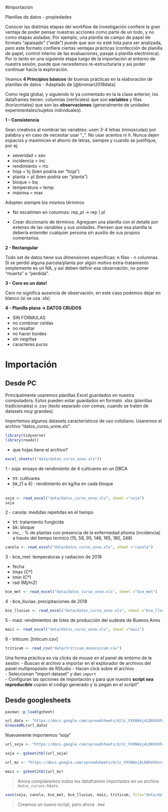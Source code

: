 #Importación

Planillas de datos - propiedades

Conocer las distintas etapas del workflow de investigación confiere la gran ventaja de poder pensar nuestras acciones como parte de un todo, y no como etapas aisladas. Por ejemplo, una planilla de campo de papel de formato "apaisado" ("wide") puede que aún no esté lista para ser analizada, pero este formato confiere ciertas ventajas prácticas (confección de planilla de papel, control interno de las evaluaciones, pasaje a planilla electrónica). Por lo tanto en una siguiente etapa luego de la importación al entorno de nuestra sesión, puede que necesitemos re-estructurarla y asi poder continuar hacia la exploración. 

Veamos **4 Principios básicos** de buenas prácticas en la elaboración de planillas de datos - Adaptado de [@broman2018data]

Como regla global, y siguiendo lo ya comentado en la la clase anterior, los dataframes tienen: columnas (verticales) que son **variables** y filas (horizontales) que son las **observaciones** (generalmente de unidades experimentales/sujetos individuales).

**1 - Consistencia**

Sean creativos al nombrar las variables: usen 3-4 letras (minúsculas) por palabra y en caso de necesitar usar “_”. No usar acentos ni ñ. Nunca dejen espacios y maximicen el ahorro de letras, siempre y cuando se justifique, por ej:

  * severidad = sev
  * incidencia = inc
  * rendimiento = rto 
  * hoja = hj (bien podría ser “hoja”)
  * planta = pl (bien podría ser “planta”)
  * bloque = bq
  * temperatura = temp
  * máxima = max

Adopten siempre los mismos términos

* No escatimen en columnas: rep_pl -> rep | pl

* Crear diccionario de términos: Agreguen una planilla con el detalle por extenso de las variables y sus unidades. Piensen que esa planilla la debería entender cualquier persona sin auxilio de sus propios comentarios. 

**2 - Rectangular**

Todo set de datos tiene sus dimensiones específicas: n filas - n columnas. 
Si se perdió alguna parcela/planta por algún motivo extra-tratamiento simplemente es un NA, y así deben definir esa observación, no poner “muerta” o “perdida”. 

**3 - Cero es un dato!** 

Cero no significa ausencia de observación, en este caso podemos dejar en blanco (si se usa .xls)

**4 - Planilla plana -> DATOS CRUDOS**

* SIN FÓRMULAS 
* no combinar celdas
* no resaltar
* no hacer bordes 
* sin negritas
* caracteres puros

# Importación 

## Desde PC 

Principalmente usaremos planillas Excel guardados en nuestra computadora. Estos pueden estar guardados en formato .xlsx (planillas tradicionales) o .csv (texto separado con comas, cuando se traten de datasets muy grandes). 

Importemos algunos datasets característicos de uso cotidiano. Usaremos el archivo "datos_curso_unne.xls"  

```r
library(tidyverse)
library(readxl)
```

* que hojas tiene el archivo?

```r
excel_sheets(("data/datos_curso_unne.xls"))
```

1 - soja: ensayo de rendimiento de 4 cultivares en un DBCA

+ trt: cultivares 	
+ bk_[1 a 4] : rendimiento en kg/ha en cada bloque	
`
```r
soja <- read_excel("data/datos_curso_unne.xls", sheet ="soja")
soja
```

2 - canola: medidas repetidas en el tiempo

+ trt: tratamiento fungicida 	
+ bk: bloque	
+ inc_ : % de plantas con presencia de la enfermedad phoma (incidencia) a través del tiempo termico (15, 58, 95, 146, 165, 180, 248)

```r
canola <- read_excel("data/datos_curso_unne.xls", sheet ="canola")
```

3 - bce_met: temperaturas y radiacion de 2018

+ fecha	
+ tmax	(Cº)
+ tmin	(Cº)
+ rad (Mj/m2)

```r
bce_met <- read_excel("data/datos_curso_unne.xls", sheet ="bce_met")
```

4 - bce_lluvias: precipitaciones de 2018

```r
bce_lluvias <- read_excel("data/datos_curso_unne.xls", sheet ="bce_lluvias")
```

5 - maiz: rendimientos de lotes de producción del sudeste de Buenos Aires

```r
maiz <- read_excel("data/datos_curso_unne.xls", sheet ="maiz")
```

6 - triticum: [triticum.csv] 

```r
triticum <- read_csv("data/triticum_monococcum.csv")
```

:::{#box1 .blue-box}
Una forma práctica es vía clicks de mouse en el panel de entorno de la sesión: 
- Buscan el archivo a importar en el explorador de archivos del panel multipropósito de RStudio 
- Hacen click sobre el archivo  
- Seleccionan "import dataset" y dan `import`  
- Configuran las opciones de importación y para que nuestro **script sea reproducible** copian el código generado y lo pegan en el script!" 
:::

## Desde googlesheets

```r
pacman::p_load(gsheet)
```

```r
url_data <- "https://docs.google.com/spreadsheets/d/1c_FXVNkkj4LD8hVUForaaI24UhRauh_tWsy7sFRSM2k/edit#gid=1579441844"
browseURL(url_data)
```

Nuevamente importemos "soja"

```r
url_soja <- "https://docs.google.com/spreadsheets/d/1c_FXVNkkj4LD8hVUForaaI24UhRauh_tWsy7sFRSM2k/edit#gid=1579441844"

soja <- gsheet2tbl(url_soja)

```

```r
url_mz <- "https://docs.google.com/spreadsheets/d/1c_FXVNkkj4LD8hVUForaaI24UhRauh_tWsy7sFRSM2k/edit#gid=1706724730"

maiz <- gsheet2tbl(url_mz)

```

> Ahora compilaremos todos los dataframes importados en un archivo `datos_cursos.Rdata`

```r
save(soja, canola, bce_met, bce_lluvias, maiz, triticum, file="data/datos_curso.Rdata")
```

> Creamos un nuevo script, pero ahora `.Rmd`

